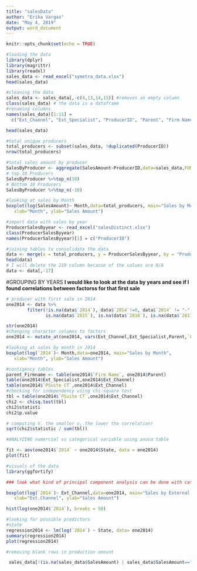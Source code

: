 ```yaml
---
title: "salesData"
author: "Erika Vargas"
date: "May 4, 2019"
output: word_document
---
```


```r
knitr::opts_chunk$set(echo = TRUE)
```

```r
#loading the data
library(dplyr)
library(magrittr)
library(readxl)
sales_data <- read_excel("symetra_data.xlsx")
head(sales_data)
```

```r
#cleaning the data
sales_data <- sales_data[,-c(4,13,14,15)] #removes an empty column
class(sales_data) # the data is a dataframe
#renaming columns
names(sales_data)[1:11] =
  c("Ext_Channel", "Ext_Specialist", "ProducerID", "Parent", "Firm Name", "State", "PSuite CT", "ProductName", "Year" , "Month", "SalesAmount")

head(sales_data)


```

```r
#total unique producers 
total_producers <- subset(sales_data, !duplicated(ProducerID))
nrow(total_producers)
```


```r
#total sales amount by producer
SalesByProducer <- aggregate(SalesAmount~ProducerID,data=sales_data,FUN=sum)
# top 10 Producers
SalesByProducer %>%top_n(10)
# Bottom 10 Producers
SalesByProducer %>%top_n(-10)
```

```r
#looking at sales by Month
boxplot(log(SalesAmount)~ Month,data=total_producers, main="Sales by Month", 
   xlab="Month", ylab="Sales Amount")
```


```r
#import data with sales by year 
ProducerSalesByyear <- read_excel("salesDistinct.xlsx")
class(ProducerSalesByyear)
names(ProducerSalesByyear)[1] = c("ProducerID")
```


```r
#joining tables to consolidate the data
data <- merge(x = total_producers, y = ProducerSalesByyear, by = "ProducerID", all = TRUE)
head(data)
# I will delete the 219 column because of the values are N/A
data <- data[,-17]
```


#GROUPING BY YEARS
**I would like to look at the data by years and see if I found correlations between factorss for that first sale**


```r
# producer with first sale in 2014
one2014 <- data %>%
        filter(!is.na(data$`2014`), data$`2014`!=0, data$`2014` != "-" , data$Year == 2014,
               is.na(data$`2015`), is.na(data$`2016`), is.na(data$`2017`), is.na(data$`2018`))

str(one2014)
#changing character columns to factors 
one2014 <- mutate_at(one2014, vars(Ext_Channel,Ext_Specialist,Parent,`Firm Name`,State,`PSuite CT`, ProductName,Year, Month), as.factor)

```

```r
#looking at sales by month in 2014
boxplot(log(`2014`)~ Month,data=one2014, main="Sales by Month", 
   xlab="Month", ylab="Sales Amount")

#contigency tables
parent_Firmname <- table(one2014$`Firm Name`, one2014$Parent)
table(one2014$Ext_Specialist,one2014$Ext_Channel)
table(one2014$`PSuite CT`,one2014$Ext_Channel)
#checking for independency using chi-square test 
tbl = table(one2014$`PSuite CT`,one2014$Ext_Channel)
chi2 <- chisq.test(tbl)
chi2$statisti
chi2$p.value

# computing V. the smaller v, the lower the correlation)
sqrt(chi2$statistic / sum(tbl))

#ANALYZING numercial vs categorical variable using anova table 

fit <- aov(one2014$`2014` ~ one2014$State, data = one2014)
plot(fit)
```



```r
#visuals of the data
library(ggfortify)

### look what kind of principal component analysis can be done with categorical data

boxplot(log(`2014`)~ Ext_Channel,data=one2014, main="Sales by External Channel in 2014", 
   xlab="Ext.Channel", ylab="Sales Amount")

hist(log(one2014$`2014`), breaks = 50)

```




```r
#looking for possible predictors 
#state
regression2014 <- lm(log(`2014`) ~ State, data= one2014)
summary(regression2014)
plot(regression2014)
```













```r
#removing blank rows in production amount 

 sales_data[!(is.na(sales_data$SalesAmount) | sales_data$SalesAmount==""), ]
```

